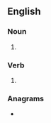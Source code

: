 ==English==

===Noun===
{{head|en|noun form}}

# {{plural of|en|nomogram}}

===Verb===
{{head|en|verb form}}

# {{en-third-person singular of|nomogram}}

===Anagrams===
* {{anagrams|en|a=agmmnoors|groomsman|monograms|somnogram}}